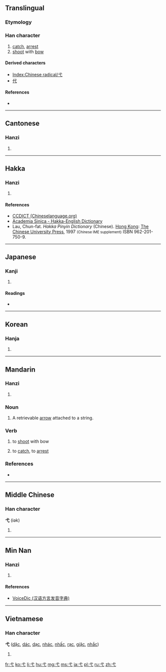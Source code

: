 {{also|戈}}
==Translingual==
{{stroke order|type=animate}}

===Etymology===
{{Han etyl}}
{{liushu|p}}

===Han character===
{{Han char|rn=56|rad=弋|as=00|sn=3|four=4300<sub>0</sub>|canj=戈心 (IP)}}

# [[catch]], [[arrest]]
# [[shoot]] with [[bow]]

====Derived characters====
* [[Index:Chinese radical/弋]]
* [[代]]

====References====
* {{Han ref|kx=0355.010|dkj=09656|dj=0670.160|hdz=10557.230|uh=5F0B|ud=24331|bh=A47C|bd=42108}}

----

==Cantonese==

===Hanzi===
{{yue-hanzi|jyut=|y=yik6}}

# {{defn|lang=yue|sort=弋00}}

----

==Hakka==

===Hanzi===
{{hak-hanzi|poj=yi̍t|gd=jit<sup>8</sup>; jt<sup>8</sup> [Meixian], zit<sup>8</sup> [Hailu]|hpy=yid6}}

# {{defn|lang=hak|sort=弋00}}

====References====
*[http://www.chinalanguage.com/dictionaries/?mode=view&view=chardict&query=%E5%BC%8B CCDICT (Chineselanguage.org)]
*[http://minhakka.ling.sinica.edu.tw/bkg/hakyin/search.php?DETAIL=1&LIMIT=id=57597&dbname=su_tian_1&graph=2 Academia Sinica - Hakka-English Dictionary]
*Lau, Chun-fat. ''Hakka Pinyin Dictionary'' (Chinese). [[Hong Kong]]: [[w:Chinese University of Hong Kong|The Chinese University Press]], 1997 <small>(Chinese IME supplement)</small> ISBN 962-201-750-9.

----

==Japanese==

===Kanji===
{{ja-kanji|grade=|rs=弋00}}

# {{defn|lang=ja|sort=弋00}}

====Readings====
* {{ja-readings|on=[[よく]] (yoku)|kun=[[いぐるみ]] (igurumi)}}

----

==Korean==

===Hanja===
{{ko-hanja|hangeul=익|eumhun=|rv=ik|mr=ik|y=ik}}

# {{defn|lang=ko|sort=弋00}}

----

==Mandarin==

===Hanzi===
{{cmn-hanzi|pin=[[yì]] ([[yi4]])|wg=i<sup>4</sup>}}

# {{defn|lang=cmn|sort=弋00}}

===Noun===
{{cmn-noun|ts|pin=yì|pint=yi4|rs=弋00}}

# {{context|archaic}} A retrievable [[arrow]] attached to a string.

===Verb===
{{cmn-verb|ts|pin=yì|pint=yi4|rs=弋00}}

# {{context|archaic|lang=cmn}} to [[shoot]] with bow
# {{context|archaic|lang=cmn}} to [[catch]], to [[arrest]]

===References===
* {{cite web
| url = http://www.unicode.org/cgi-bin/GetUnihanData.pl?codepoint=5F0B
| title = Unihan data for U+5F0B
}}


----

==Middle Chinese==

===Han character===
'''弋''' (iək)

# {{defn|lang=ltc}}

----

==Min Nan==

===Hanzi===
{{nan-hanzi|tlpa=i̍k (ik<sup>8</sup>)|gd=iak<sup>8</sup>}}

# {{defn|lang=nan|sort=弋00}}

====References====
*[http://cn.voicedic.com/ VoiceDic (汉语方言发音字典)]

----

==Vietnamese==

===Han character===
'''弋''' ([[dặc]], [[dác]], [[dạc]], [[nhác]], [[nhấc]], [[rạc]], [[giặc]], [[nhắc]])

# {{defn|lang=vi}}

[[Category:CJKV radicals| ]]

[[fr:弋]]
[[ko:弋]]
[[li:弋]]
[[hu:弋]]
[[mg:弋]]
[[ms:弋]]
[[ja:弋]]
[[pl:弋]]
[[ru:弋]]
[[zh:弋]]